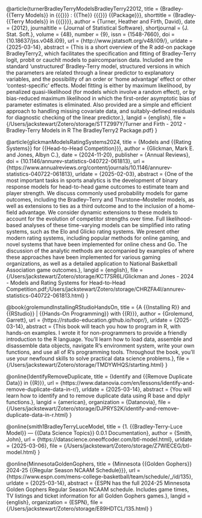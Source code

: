@article{turnerBradleyTerryModelsBradleyTerry22012,
  title = {Bradley-{{Terry Models}} in {{{\mkbibemph{R}}}} : {{The}} {{{\textbf{BradleyTerry2}}}} {{Package}}},
  shorttitle = {Bradley-{{Terry Models}} in {{{\mkbibemph{R}}}}},
  author = {Turner, Heather and Firth, David},
  date = {2012},
  journaltitle = {Journal of Statistical Software},
  shortjournal = {J. Stat. Soft.},
  volume = {48},
  number = {9},
  issn = {1548-7660},
  doi = {10.18637/jss.v048.i09},
  url = {http://www.jstatsoft.org/v48/i09/},
  urldate = {2025-03-14},
  abstract = {This is a short overview of the R add-on package BradleyTerry2, which facilitates the specification and fitting of Bradley-Terry logit, probit or cauchit models to paircomparison data. Included are the standard ‘unstructured’ Bradley-Terry model, structured versions in which the parameters are related through a linear predictor to explanatory variables, and the possibility of an order or ‘home advantage’ effect or other ‘contest-specific’ effects. Model fitting is either by maximum likelihood, by penalized quasi-likelihood (for models which involve a random effect), or by bias-reduced maximum likelihood in which the first-order asymptotic bias of parameter estimates is eliminated. Also provided are a simple and efficient approach to handling missing covariate data, and suitably-defined residuals for diagnostic checking of the linear predictor.},
  langid = {english},
  file = {/Users/jackstewart/Zotero/storage/STTZ997Y/Turner and Firth - 2012 - Bradley-Terry Models in R  The BradleyTerry2 Package.pdf}
}

@article{glickmanModelsRatingSystems2024,
  title = {Models and {{Rating Systems}} for {{Head-to-Head Competition}}},
  author = {Glickman, Mark E. and Jones, Albyn C.},
  date = {2024-11-20},
  publisher = {Annual Reviews},
  doi = {10.1146/annurev-statistics-040722-061813},
  url = {https://www.annualreviews.org/content/journals/10.1146/annurev-statistics-040722-061813},
  urldate = {2025-02-03},
  abstract = {One of the most important tasks in sports analytics is the development of binary response models for head-to-head game outcomes to estimate team and player strength. We discuss commonly used probability models for game outcomes, including the Bradley–Terry and Thurstone–Mosteller models, as well as extensions to ties as a third outcome and to the inclusion of a home-field advantage. We consider dynamic extensions to these models to account for the evolution of competitor strengths over time. Full likelihood-based analyses of these time-varying models can be simplified into rating systems, such as the Elo and Glicko rating systems. We present other modern rating systems, including popular methods for online gaming, and novel systems that have been implemented for online chess and Go. The discussion of the analytic methods are accompanied by examples of where these approaches have been implemented for various gaming organizations, as well as a detailed application to National Basketball Association game outcomes.},
  langid = {english},
  file = {/Users/jackstewart/Zotero/storage/KCT7SR6L/Glickman and Jones - 2024 - Models and Rating Systems for Head-to-Head Competition.pdf;/Users/jackstewart/Zotero/storage/CHRZFA4I/annurev-statistics-040722-061813.html}
}

@book{grolemundInstallingRStudioHandsOn,
  title = {A {{Installing R}} and {{RStudio}} | {{Hands-On Programming}} with {{R}}},
  author = {Grolemund, Garrett},
  url = {https://rstudio-education.github.io/hopr/},
  urldate = {2025-03-14},
  abstract = {This book will teach you how to program in R, with hands-on examples. I wrote it for non-programmers to provide a friendly introduction to the R language. You’ll learn how to load data, assemble and disassemble data objects, navigate R’s environment system, write your own functions, and use all of R’s programming tools. Throughout the book, you’ll use your newfound skills to solve practical data science problems.},
  file = {/Users/jackstewart/Zotero/storage/TMDYWHQS/starting.html}
}

@online{IdentifyRemoveDuplicate,
  title = {Identify and {{Remove Duplicate Data}} in {{R}}},
  url = {https://www.datanovia.com/en/lessons/identify-and-remove-duplicate-data-in-r/},
  urldate = {2025-03-14},
  abstract = {You will learn how to identify and to remove duplicate data using R base and dplyr functions.},
  langid = {american},
  organization = {Datanovia},
  file = {/Users/jackstewart/Zotero/storage/DJPRYS2K/identify-and-remove-duplicate-data-in-r.html}
}

@online{smith1BradleyTerryLuceModel,
  title = {1. {{Bradley-Terry-Luce Model}} — {{Data Science Topics}} 0.0.1 Documentation},
  author = {Smith, John},
  url = {https://datascience.oneoffcoder.com/btl-model.html},
  urldate = {2025-03-06},
  file = {/Users/jackstewart/Zotero/storage/Z7WIECEG/btl-model.html}
}

@online{MinnesotaGoldenGophers,
  title = {Minnesota {{Golden Gophers}} 2024-25 {{Regular Season NCAAM Schedule}}},
  url = {https://www.espn.com/mens-college-basketball/team/schedule/_/id/135},
  urldate = {2025-03-14},
  abstract = {ESPN has the full 2024-25 Minnesota Golden Gophers Regular Season NCAAM schedule. Includes game times, TV listings and ticket information for all Golden Gophers games.},
  langid = {english},
  organization = {ESPN},
  file = {/Users/jackstewart/Zotero/storage/E89HDTCL/135.html}
}

